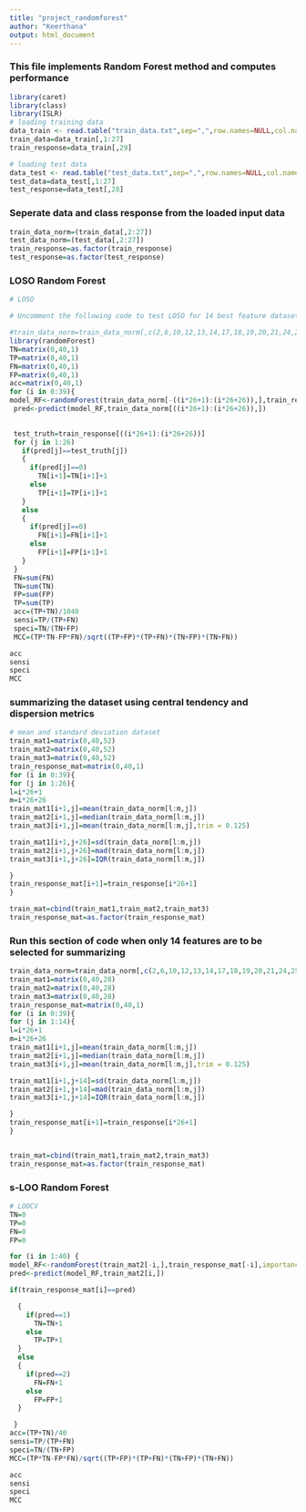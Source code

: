 ---
title: "project_randomforest"
author: "Keerthana"
output: html_document
---
### This file implements Random Forest method and computes performance
```{r}
library(caret)
library(class)
library(ISLR)
# loading training data
data_train <- read.table("train_data.txt",sep=",",row.names=NULL,col.names=c("subject id", "jitter1","jitter2","jitter3","jitter4","jitter5","shimmer1","shimmer2","shimmer3","shimmer4","shimmer5","shimmer6","AC","NTH","HTN","median pitch","mean pitch","sd","min pitch","max pitch","num pulses","Number of periods","Mean period","Standard deviation of period","Fraction of locally unvoiced frames","Number of voice breaks","Degree of voice breaks","UPDRS","class"),fill=FALSE)
train_data=data_train[,1:27]
train_response=data_train[,29]

# loading test data
data_test <- read.table("test_data.txt",sep=",",row.names=NULL,col.names=c("subject id", "jitter1","jitter2","jitter3","jitter4","jitter5","shimmer1","shimmer2","shimmer3","shimmer4","shimmer5","shimmer6","AC","NTH","HTN","median pitch","mean pitch","sd","min pitch","max pitch","num pulses","Number of periods","Mean period","Standard deviation of period","Fraction of locally unvoiced frames","Number of voice breaks","Degree of voice breaks","class"),fill=FALSE)
test_data=data_test[,1:27]
test_response=data_test[,28]

```

### Seperate data and class response from the loaded input data
```{r}
train_data_norm=(train_data[,2:27])
test_data_norm=(test_data[,2:27])
train_response=as.factor(train_response)
test_response=as.factor(test_response)

```

### LOSO Random Forest
```{r}
# LOSO

# Uncomment the following code to test LOSO for 14 best feature dataset. Otherwise run the code for 26 features

#train_data_norm=train_data_norm[,c(2,6,10,12,13,14,17,18,19,20,21,24,25,26)]
library(randomForest)
TN=matrix(0,40,1)
TP=matrix(0,40,1)
FN=matrix(0,40,1)
FP=matrix(0,40,1)
acc=matrix(0,40,1)
for (i in 0:39){
model_RF<-randomForest(train_data_norm[-((i*26+1):(i*26+26)),],train_response[-((i*26+1):(i*26+26))],importance = TRUE)
 pred<-predict(model_RF,train_data_norm[((i*26+1):(i*26+26)),])

 
 test_truth=train_response[((i*26+1):(i*26+26))]
 for (j in 1:26)
   if(pred[j]==test_truth[j])
   {
     if(pred[j]==0)
       TN[i+1]=TN[i+1]+1
     else
       TP[i+1]=TP[i+1]+1
   }
   else
   {
     if(pred[j]==0)
       FN[i+1]=FN[i+1]+1
     else
       FP[i+1]=FP[i+1]+1
   }
 }
 FN=sum(FN)
 TN=sum(TN)
 FP=sum(FP)
 TP=sum(TP)
 acc=(TP+TN)/1040
 sensi=TP/(TP+FN)
 speci=TN/(TN+FP)
 MCC=(TP*TN-FP*FN)/sqrt((TP+FP)*(TP+FN)*(TN+FP)*(TN+FN))

acc
sensi
speci
MCC
```
### summarizing the dataset using central tendency and dispersion metrics
```{r}
# mean and standard deviation dataset
train_mat1=matrix(0,40,52)
train_mat2=matrix(0,40,52)
train_mat3=matrix(0,40,52)
train_response_mat=matrix(0,40,1)
for (i in 0:39){
for (j in 1:26){
l=i*26+1
m=i*26+26
train_mat1[i+1,j]=mean(train_data_norm[l:m,j])
train_mat2[i+1,j]=median(train_data_norm[l:m,j])
train_mat3[i+1,j]=mean(train_data_norm[l:m,j],trim = 0.125)

train_mat1[i+1,j+26]=sd(train_data_norm[l:m,j])
train_mat2[i+1,j+26]=mad(train_data_norm[l:m,j])
train_mat3[i+1,j+26]=IQR(train_data_norm[l:m,j])

}
train_response_mat[i+1]=train_response[i*26+1]
}

train_mat=cbind(train_mat1,train_mat2,train_mat3)
train_response_mat=as.factor(train_response_mat)

```

### Run this section of code when only 14 features are to be selected for summarizing 
```{r}

train_data_norm=train_data_norm[,c(2,6,10,12,13,14,17,18,19,20,21,24,25,26)]
train_mat1=matrix(0,40,28)
train_mat2=matrix(0,40,28)
train_mat3=matrix(0,40,28)
train_response_mat=matrix(0,40,1)
for (i in 0:39){
for (j in 1:14){
l=i*26+1
m=i*26+26
train_mat1[i+1,j]=mean(train_data_norm[l:m,j])
train_mat2[i+1,j]=median(train_data_norm[l:m,j])
train_mat3[i+1,j]=mean(train_data_norm[l:m,j],trim = 0.125)

train_mat1[i+1,j+14]=sd(train_data_norm[l:m,j])
train_mat2[i+1,j+14]=mad(train_data_norm[l:m,j])
train_mat3[i+1,j+14]=IQR(train_data_norm[l:m,j])

}
train_response_mat[i+1]=train_response[i*26+1]
}


train_mat=cbind(train_mat1,train_mat2,train_mat3)
train_response_mat=as.factor(train_response_mat)

```

### s-LOO Random Forest

```{r}
# LOOCV
TN=0
TP=0
FN=0
FP=0

for (i in 1:40) {
model_RF<-randomForest(train_mat2[-i,],train_response_mat[-i],importance = TRUE)
pred<-predict(model_RF,train_mat2[i,])

if(train_response_mat[i]==pred)

  {
    if(pred==1)
      TN=TN+1
    else
      TP=TP+1
  }
  else
  {
    if(pred==2)
      FN=FN+1
    else
      FP=FP+1
  }

 }
acc=(TP+TN)/40
sensi=TP/(TP+FN)
speci=TN/(TN+FP)
MCC=(TP*TN-FP*FN)/sqrt((TP+FP)*(TP+FN)*(TN+FP)*(TN+FN))

acc
sensi
speci
MCC

```


